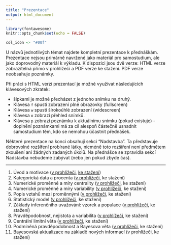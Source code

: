 ```yaml
---
title: "Prezentace"
output: html_document
---
```


```r
library(fontawesome)
knitr::opts_chunk$set(echo = FALSE)

col_icon <- "#00f"
```

U názvů jednotlivých témat najdete kompletní prezentace k přednáškám. Prezentace nejsou primárně navržené jako materiál pro samostudium, ale jako doprovodný materiál k výkladu. K dispozici jsou dvě verze: HTML verze zobrazitelná přímo v prohlížeči a PDF verze ke stažení. PDF verze neobsahuje poznámky.

Při práci s HTML verzí prezentací je možné využívat následujících klávesových zkratek:

- šipkami je možné přecházet z jednoho snímku na druhý.
- Klávesa `f` spustí zobrazení plné obrazovky (fullscreen)
- Klávesa `w` spustí širokoúhlé zobrazení (widescreen)
- Klávesa `o` zobrazí přehled snímků.
- Klávesa `p` zobrazí poznámku k aktuálnímu snímku (pokud existuje) - doplnění poznámkami má za cíl alespoň částečně usnadnit samostudium těm, kdo se nemohou účastnit přednášek.

Některé prezentace na konci obsahují sekci "Nadstavba". Ta představuje dobrovolné rozšíření probírané látky, nicméně toto rozšíření není předmětem zkoušení ani žádných zadaných úkolů. Na přednášce se zpravidla sekcí Nadstavba nebudeme zabývat (nebo jen pokud zbyde čas). 

---

1) Úvod a motivace ([v prohlížeči](slides/intro.html), [ke stažení](https://ffuk-my.sharepoint.com/:b:/g/personal/mazaj7af_ff_cuni_cz/Ef--efsWGaJAvdJN2isxzZQBv6D_RgUUSdbBVB2unuv3nA?e=PyUSc8))
1) Kategorická data a procenta ([v prohlížeči](slides/categories.html), ke stažení)
1) Numerické proměnné a míry centrality ([v prohlížeči](slides/centrality.html), ke stažení)
1) Numerické proměnné a míry variability ([v prohlížeči](slides/variability.html), ke stažení)
1) Popis vztahů mezi proměnnými ([v prohlížeči](slides/relations.html), ke stažení)
1) Statistický model ([v prohlížeči](slides/model.html), ke stažení) 
1) Základy inferenčního uvažování: vzorek a populace ([v prohlížeči](slides/000inference.html), ke stažení)
1) Pravděpodobnost, nejistota a variabilita ([v prohlížeči](slides/000probability.html), ke stažení)
1) Centrální limitní věta ([v prohlížeči](slides/000clt.html), ke stažení)
1) Podmíněná pravděpodobnost a Bayesova věta ([v prohlížeči](slides/000conditional.html), ke stažení)
1) Bayesovská aktualizace na základě nových informací (v prohlížeči, ke stažení)
